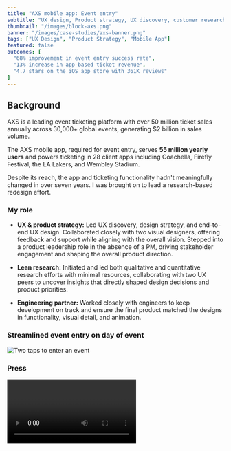```yaml
---
title: "AXS mobile app: Event entry"
subtitle: "UX design, Product strategy, UX discovery, customer research"
thumbnail: "/images/block-axs.png"
banner: "/images/case-studies/axs-banner.png"
tags: ["UX Design", "Product Strategy", "Mobile App"]
featured: false
outcomes: [
  "68% improvement in event entry success rate",
  "13% increase in app-based ticket revenue",
  "4.7 stars on the iOS app store with 361K reviews"
]
---
```



## Background

AXS is a leading event ticketing platform with over 50 million ticket sales annually across 30,000+ global events, generating $2 billion in sales volume.

The AXS mobile app, required for event entry, serves **55 million yearly users** and powers ticketing in 28 client apps including Coachella, Firefly Festival, the LA Lakers, and Wembley Stadium.

Despite its reach, the app and ticketing functionality hadn't meaningfully changed in over seven years. I was brought on to lead a research-based redesign effort.

### My role

- **UX & product strategy:** Led UX discovery, design strategy, and end-to-end UX design. Collaborated closely with two visual designers, offering feedback and support while aligning with the overall vision. Stepped into a product leadership role in the absence of a PM, driving stakeholder engagement and shaping the overall product direction.

- **Lean research:** Initiated and led both qualitative and quantitative research efforts with minimal resources, collaborating with two UX peers to uncover insights that directly shaped design decisions and product priorities.

- **Engineering partner:** Worked closely with engineers to keep development on track and ensure the final product matched the designs in functionality, visual detail, and animation.

### Streamlined event entry on day of event

![Two taps to enter an event](/images/case-studies/axs-dayof-entry.png)

### Press

<Video 
  playbackId="kUshZ00b9AASVFharONWlqjRCMM9hiumclQ02a01BJXAqc" 
  title="AXS Mobile App Redesign" 
/>
